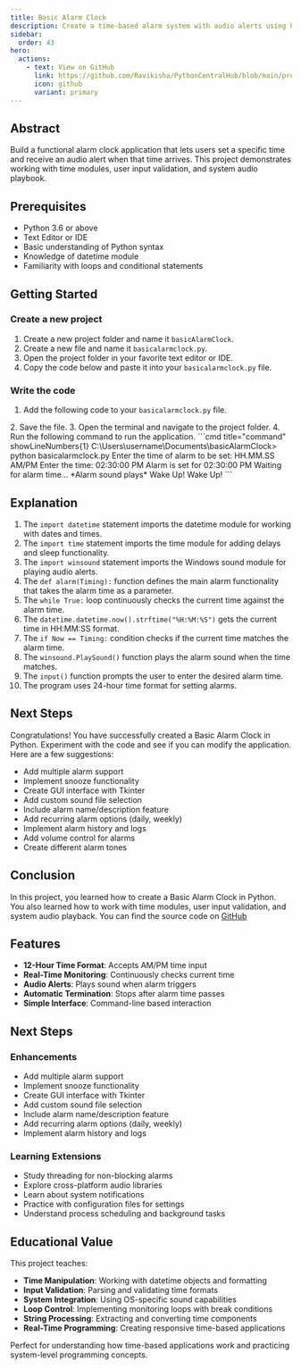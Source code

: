 ```yaml
---
title: Basic Alarm Clock
description: Create a time-based alarm system with audio alerts using Python datetime and sound modules
sidebar:
  order: 43
hero:
  actions:
    - text: View on GitHub
      link: https://github.com/Ravikisha/PythonCentralHub/blob/main/projects/beginners/basicalarmclock.py
      icon: github
      variant: primary
---
```


## Abstract

Build a functional alarm clock application that lets users set a specific time and receive an audio alert when that time arrives. This project demonstrates working with time modules, user input validation, and system audio playbook.

## Prerequisites

- Python 3.6 or above
- Text Editor or IDE
- Basic understanding of Python syntax
- Knowledge of datetime module
- Familiarity with loops and conditional statements

## Getting Started

### Create a new project
1. Create a new project folder and name it `basicAlarmClock`.
2. Create a new file and name it `basicalarmclock.py`.
3. Open the project folder in your favorite text editor or IDE.
4. Copy the code below and paste it into your `basicalarmclock.py` file.

### Write the code
1. Add the following code to your `basicalarmclock.py` file.
<FileCode file="projects/beginners/basicalarmclock.py" lang="python" title="Basic Alarm Clock" />
2. Save the file.
3. Open the terminal and navigate to the project folder.
4. Run the following command to run the application.
```cmd title="command" showLineNumbers{1}
C:\Users\username\Documents\basicAlarmClock> python basicalarmclock.py
Enter the time of alarm to be set: HH.MM.SS AM/PM
Enter the time: 02:30:00 PM
Alarm is set for 02:30:00 PM
Waiting for alarm time...
*Alarm sound plays*
Wake Up! Wake Up!
```

## Explanation

1. The `import datetime` statement imports the datetime module for working with dates and times.
2. The `import time` statement imports the time module for adding delays and sleep functionality.
3. The `import winsound` statement imports the Windows sound module for playing audio alerts.
4. The `def alarm(Timing):` function defines the main alarm functionality that takes the alarm time as a parameter.
5. The `while True:` loop continuously checks the current time against the alarm time.
6. The `datetime.datetime.now().strftime("%H:%M:%S")` gets the current time in HH:MM:SS format.
7. The `if Now == Timing:` condition checks if the current time matches the alarm time.
8. The `winsound.PlaySound()` function plays the alarm sound when the time matches.
9. The `input()` function prompts the user to enter the desired alarm time.
10. The program uses 24-hour time format for setting alarms.

## Next Steps

Congratulations! You have successfully created a Basic Alarm Clock in Python. Experiment with the code and see if you can modify the application. Here are a few suggestions:
- Add multiple alarm support
- Implement snooze functionality  
- Create GUI interface with Tkinter
- Add custom sound file selection
- Include alarm name/description feature
- Add recurring alarm options (daily, weekly)
- Implement alarm history and logs
- Add volume control for alarms
- Create different alarm tones

## Conclusion

In this project, you learned how to create a Basic Alarm Clock in Python. You also learned how to work with time modules, user input validation, and system audio playback. You can find the source code on [GitHub](https://github.com/Ravikisha/PythonCentralHub/blob/main/projects/beginners/basicalarmclock.py)

## Features

- **12-Hour Time Format**: Accepts AM/PM time input
- **Real-Time Monitoring**: Continuously checks current time
- **Audio Alerts**: Plays sound when alarm triggers
- **Automatic Termination**: Stops after alarm time passes
- **Simple Interface**: Command-line based interaction

## Next Steps

### Enhancements
- Add multiple alarm support
- Implement snooze functionality
- Create GUI interface with Tkinter
- Add custom sound file selection
- Include alarm name/description feature
- Add recurring alarm options (daily, weekly)
- Implement alarm history and logs

### Learning Extensions
- Study threading for non-blocking alarms
- Explore cross-platform audio libraries
- Learn about system notifications
- Practice with configuration files for settings
- Understand process scheduling and background tasks

## Educational Value

This project teaches:
- **Time Manipulation**: Working with datetime objects and formatting
- **Input Validation**: Parsing and validating time formats
- **System Integration**: Using OS-specific sound capabilities
- **Loop Control**: Implementing monitoring loops with break conditions
- **String Processing**: Extracting and converting time components
- **Real-Time Programming**: Creating responsive time-based applications

Perfect for understanding how time-based applications work and practicing system-level programming concepts.
